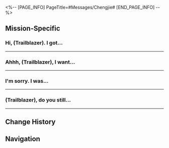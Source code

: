 <%-- [PAGE_INFO]
PageTitle=#Messages/Chengjie#
[END_PAGE_INFO] --%>
{{Messages Infobox
|id        = 54
|image     = NPC Chengjie Icon.png
|type      = NPC
|sender    = Chengjie
|signature = Dreamchaser
|faction   = The Xianzhou Luofu
}}

==Mission-Specific==
===Hi, (Trailblazer). I got...===
{{Messages
|start_condition = 
|text =
:'''Chengjie:''' Hi, (Trailblazer). I got your contact details from Miss Qingque
:'''Chengjie:''' I'm trying to decipher my master's plans. By the Reignbow, I feel like I'm overflowing with inspiration!
:'''Chengjie:''' I want to talk to someone about my ideas. Do you have the time?
:{Choice} I won't understand it
::'''(Trailblazer):''' I won't be able to understand what you say...
::'''Chengjie:''' Hehehe, I just want someone to chat with. Just treat it as listening to a new friend's rants.
::{Choice} I charge a lot!
:::'''(Trailblazer):''' I charge a lot for counseling!
::{Choice} The user you have messaged is currently unavailable
:::'''(Trailblazer):''' The user you have messaged is currently unavailable
:{Choice} Have you tried Qingque?
::'''(Trailblazer):''' Have you talked to Qingque about your inspirations?
::'''Chengjie:''' I have. She said she's too busy and doesn't have time, and asked me to find you
::{Choice} Qingque "being busy"
:::'''(Trailblazer):''' Qingque and "being busy" are like fire and ice
:::'''Chengjie:''' What does that mean? Is that some new proverb?
:::'''(Trailblazer):''' Fire and ice are so unrelated, they're practically incompatible
::{Choice} I'm very busy too
:::'''(Trailblazer):''' Um, I actually don't have time either
:::'''Chengjie:''' But Miss Qingque said you're in Xianzhou as a tourist, and must have plenty of free time. She also said the secret faction you belong to loves to help people. Why else would you help the general and save us at the Artisanship Commission?
:::'''(Trailblazer):''' What did I do to offend Qingque?
:'''Chengjie:''' Please, I'm begging you, (Trailblazer)
:'''Chengjie:''' I really need someone to supervise me. I'll definitely pay you for it!
;{Accepted Mission: A Teacher and a Friend: Interlude}
}}
----

===Ahhh, (Trailblazer), I want...===
{{Messages
|start_condition = 
|text =
:'''Chengjie:''' Ahhh, (Trailblazer), I want to talk to you about something...
:'''Chengjie:''' I feel like I'm losing motivation.
:{Choice} You're finished with the skiff?
::'''(Trailblazer):''' Is your starskiff design almost done?
::'''Chengjie:''' No. There's a lot more to go
::'''Chengjie:''' Ahhh, but whenever I think about how much work still needs to be done, I feel it'd be ages before I fulfill my master's dream
::'''Chengjie:''' I'm so useless. I still can't practice on my own after more than a century...
:{Choice} I'm like your supervisor
::'''(Trailblazer):''' Honestly, it feels like I'm supervising your work
::'''(Trailblazer):''' What kind of invention needs an external supervisor?
::'''Chengjie:''' Sorry. I'm so useless. I still can't practice on my own after more than a century...
:'''Chengjie:''' Say, (Trailblazer), can you come and scold me face-to-face?
:'''Chengjie:''' The "cheer up" emotes Miss Qingque sends just aren't enough. They're not hitting the right spot...
:'''Chengjie:''' If you can scold me really hard &mdash; make me feel shame and motivation from the depths of my soul &mdash; then I can finish my master's work!
:{Choice} Never heard of a request like that...
::'''(Trailblazer):''' You've got weird preferences. I've never heard of a request like that
::'''Chengjie:''' Please! Master Ryan used to scold me to cheer me up, too. His scolding always managed to kick me back into action!
::'''Chengjie:''' ...For just one day, though
:{Choice} Would just a few angry words be enough?
::'''(Trailblazer):''' If a few angry words are enough to motivate people into fulfilling their dreams, then the universe would be full of accomplished daydreams by now
::'''Chengjie:''' You don't think that'd be enough? Then, maybe apply an appropriate amount of corporal punishment, too?
::'''Chengjie:''' I heard from Master Gongshu that you used only a stick to beat back the monsters. Maybe you can do the same to me... but you'd need to control your strength.
;{Accepted Mission: A Teacher and a Friend: Interlude}
}}
----

===I'm sorry. I was...===
{{Messages
|start_condition = 
|text =
:'''Chengjie:''' I'm sorry. I was the one who begged you to start all this, but now I'm also the one thinking of quitting...
:{Choice} What a waste of my time...
::'''(Trailblazer):''' I finally understand why you still can't practice on your own after two hundred years in the Artisanship Commission
::'''(Trailblazer):''' It's my mistake to waste time on someone like you
::'''Chengjie:''' ...I'm sorry, (Trailblazer)
:{Choice} Please keep up...
::'''(Trailblazer):''' Don't be sorry. It's always difficult to accomplish anything of value
::'''(Trailblazer):''' Giving up is something that's happening in this universe every second... the people who bear the pain and see things to completion are the most amazing of us all
::'''Chengjie:''' ...Thank you, (Trailblazer), for your enduring patience.
:{Choice} Take a step back. Don't push yourself
::'''(Trailblazer):''' You really don't need to push yourself like this
::'''(Trailblazer):''' What would completing one skiff accomplish? I understand it might mean something special to you, but if we step back...
::'''(Trailblazer):''' Everything humans do is meaningless. Give it a few more centuries, and who is going to remember the shame and hard work of a single apprentice in the Artisanship Commission?
::'''Chengjie:''' ...I
::'''Chengjie:''' ...I will remember those things
:'''Chengjie:''' I will finish the remaining work. Please come and see it when I'm done... just wait for my good news
}}
----

===(Trailblazer), do you still...===
{{Messages
|start_condition = 
|text =
:'''Chengjie:''' (Trailblazer), do you still remember when we watched the starskiffs go to and fro at Starskiff Haven?
:'''Chengjie:''' Back then, I thought I could rely on my momentary impulsiveness to complete the starskiff design. "An average apprentice fulfilled his dead master's wishes" ...Wouldn't that be a good story?
:{Choice} But it didn't work out
::'''(Trailblazer):''' If that's how it turned out, then it'd be a good story. But it didn't work out
:{Choice} That's too idealistic
::'''(Trailblazer):''' How can an average apprentice fulfill their master's wishes so easily? That's too idealistic
::'''Chengjie:''' Yeah...
:'''Chengjie:''' Oh right, you've helped me so much, and I haven't thanked you properly yet
:'''Chengjie:''' Could you please come to Starskiff Haven? I'll wait for you on the bridge where we watched starskiffs together
}}
----

==Change History==
{{Change History|1.0}}

==Navigation==
{{Messages Navbox}}